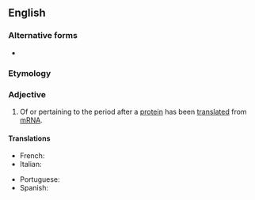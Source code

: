 {{also|post-translational}}
==English==

===Alternative forms===
* {{l|en|post-translational}}

===Etymology===
{{prefix|en|post|translational}}

===Adjective===
{{en-adj|-}}

# {{lb|en|genetics|biochemistry}} Of or pertaining to the period after a [[protein]] has been [[translate]]d from [[mRNA]].

====Translations====
{{trans-top|Of or pertaining to the period after a protein has been translated from mRNA}}
* French: {{t|fr|post-traductionnel}}
* Italian: {{t|it|post traduzionale}}
{{trans-mid}}
* Portuguese: {{t|pt|pós-traducional}}
* Spanish: {{t|es|posttraduccional}}
{{trans-bottom}}